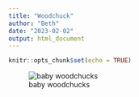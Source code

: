```yaml
---
title: "Woodchuck"
author: "Beth"
date: "2023-02-02"
output: html_document
---
```


```r
knitr::opts_chunk$set(echo = TRUE)
```

![baby woodchucks](https://wisconsinpollinators.com/Images/Articles/Groundhogs.jpg)
